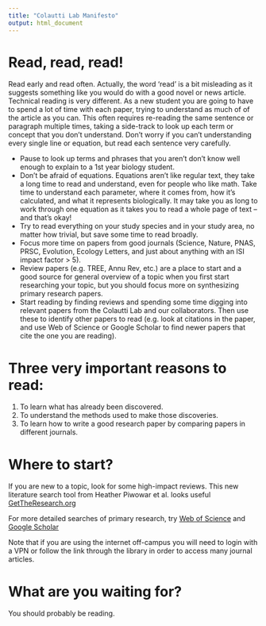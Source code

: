 ```yaml
---
title: "Colautti Lab Manifesto"
output: html_document
---
```


# Read, read, read!

Read early and read often. Actually, the word ‘read’ is a bit misleading as it suggests something like you would do with a good novel or news article. Technical reading is very different. As a new student you are going to have to spend a lot of time with each paper, trying to understand as much of of the article as you can. This often requires re-reading the same sentence or paragraph multiple times, taking a side-track to look up each term or concept that you don't understand. Don’t worry if you can’t understanding every single line or equation, but read each sentence very carefully.

  * Pause to look up terms and phrases that you aren’t don’t know well enough to explain to a 1st year biology student. 
  * Don't be afraid of equations. Equations aren't like regular text, they take a long time to read and understand, even for people who like math. Take time to understand each parameter, where it comes from, how it's calculated, and what it represents biologically. It may take you as long to work through one equation as it takes you to read a whole page of text -- and that's okay!
  * Try to read everything on your study species and in your study area, no matter how trivial, but save some time to read broadly.
  * Focus more time on papers from good journals (Science, Nature, PNAS, PRSC, Evolution, Ecology Letters, and just about anything with an ISI impact factor > 5). 
  * Review papers (e.g. TREE, Annu Rev, etc.) are a place to start and a good source for general overview of a topic when you first start researching your topic, but you should focus more on synthesizing primary research papers.
  * Start reading by finding reviews and spending some time digging into relevant papers from the Colautti Lab and our collaborators. Then use these to identify other papers to read (e.g. look at citations in the paper, and use Web of Science or Google Scholar to find newer papers that cite the one you are reading).

# Three very important reasons to read:

  1. To learn what has already been discovered.
  2. To understand the methods used to make those discoveries.
  3. To learn how to write a good research paper by comparing papers in different journals.
  
# Where to start?

If you are new to a topic, look for some high-impact reviews. This new literature search tool from Heather Piwowar et al. looks useful [GetTheResearch.org](https://gettheresearch.org/)

For more detailed searches of primary research, try [Web of Science](https://www.webofknowledge.com) and [Google Scholar](https://scholar.google.ca/)

Note that if you are using the internet off-campus you will need to login with a VPN or follow the link through the library in order to access many journal articles.

# What are you waiting for?

You should probably be reading.
